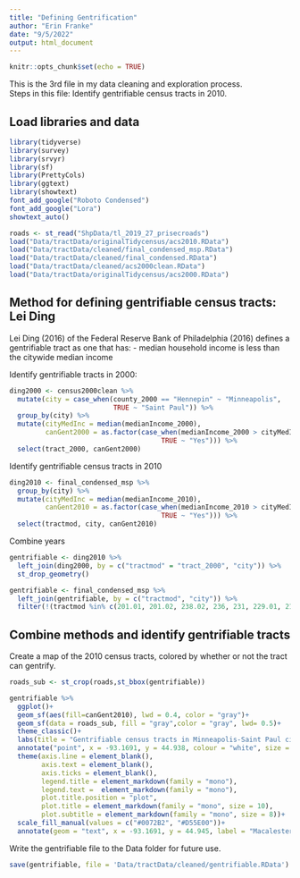 ```yaml
---
title: "Defining Gentrification"
author: "Erin Franke"
date: "9/5/2022"
output: html_document
---
```


```r
knitr::opts_chunk$set(echo = TRUE)
```

This is the 3rd file in my data cleaning and exploration process. \
Steps in this file: Identify gentrifiable census tracts in 2010. \

## Load libraries and data 

```r
library(tidyverse)
library(survey)
library(srvyr)
library(sf)
library(PrettyCols)
library(ggtext)
library(showtext)
font_add_google("Roboto Condensed")
font_add_google("Lora")
showtext_auto()
```

```r
roads <- st_read("ShpData/tl_2019_27_prisecroads")
load("Data/tractData/originalTidycensus/acs2010.RData")
load("Data/tractData/cleaned/final_condensed_msp.RData")
load("Data/tractData/cleaned/final_condensed.RData")
load("Data/tractData/cleaned/acs2000clean.RData")
load("Data/tractData/originalTidycensus/acs2000.RData")
```


## Method for defining gentrifiable census tracts: Lei Ding

Lei Ding (2016) of the Federal Reserve Bank of Philadelphia (2016) defines a gentrifiable tract as one that has: 
- median household income is less than the citywide median income

Identify gentrifiable tracts in 2000:

```r
ding2000 <- census2000clean %>%
  mutate(city = case_when(county_2000 == "Hennepin" ~ "Minneapolis", 
                          TRUE ~ "Saint Paul")) %>%
  group_by(city) %>%
  mutate(cityMedInc = median(medianIncome_2000), 
         canGent2000 = as.factor(case_when(medianIncome_2000 > cityMedInc ~ "No", 
                                      TRUE ~ "Yes"))) %>%
  select(tract_2000, canGent2000)
```

Identify gentrifiable census tracts in 2010

```r
ding2010 <- final_condensed_msp %>%
  group_by(city) %>%
  mutate(cityMedInc = median(medianIncome_2010), 
         canGent2010 = as.factor(case_when(medianIncome_2010 > cityMedInc ~ "No", 
                                      TRUE ~ "Yes"))) %>%
  select(tractmod, city, canGent2010)
```

Combine years

```r
gentrifiable <- ding2010 %>%
  left_join(ding2000, by = c("tractmod" = "tract_2000", "city")) %>%
  st_drop_geometry()

gentrifiable <- final_condensed_msp %>%
  left_join(gentrifiable, by = c("tractmod", "city")) %>%
  filter(!(tractmod %in% c(201.01, 201.02, 238.02, 236, 231, 229.01, 218, 217, 214, 212, 205, 204, 244, 247, 419, 420.01, 420.02, 425.03, 425.04, 418, 417, 416.02, 422.01, 422.02, 423.02)))
```


## Combine methods and identify gentrifiable tracts

Create a map of the 2010 census tracts, colored by whether or not the tract can gentrify. 

```r
roads_sub <- st_crop(roads,st_bbox(gentrifiable))

gentrifiable %>%
  ggplot()+
  geom_sf(aes(fill=canGent2010), lwd = 0.4, color = "gray")+
  geom_sf(data = roads_sub, fill = "gray",color = "gray", lwd= 0.5)+
  theme_classic()+
  labs(title = "Gentrifiable census tracts in Minneapolis-Saint Paul city limits in 2010", subtitle = "With reported crimes in 2010s", fill = "Gentrifiable", x = "", y = "", color = "City")+
  annotate("point", x = -93.1691, y = 44.938, colour = "white", size = 1) +
  theme(axis.line = element_blank(), 
        axis.text = element_blank(), 
        axis.ticks = element_blank(),
        legend.title = element_markdown(family = "mono"),
        legend.text =  element_markdown(family = "mono"),
        plot.title.position = "plot", 
        plot.title = element_markdown(family = "mono", size = 10),
        plot.subtitle = element_markdown(family = "mono", size = 8))+
  scale_fill_manual(values = c("#0072B2", "#D55E00"))+
  annotate(geom = "text", x = -93.1691, y = 44.945, label = "Macalester \nCollege", size = 2, color = "white")
```

Write the gentrifiable file to the Data folder for future use. 

```r
save(gentrifiable, file = 'Data/tractData/cleaned/gentrifiable.RData')
```





